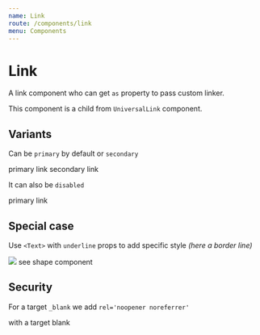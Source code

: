 ```yaml
---
name: Link
route: /components/link
menu: Components
---
```



# Link

A link component who can get `as` property to pass custom linker.

This component is a child from `UniversalLink` component.

## Variants

Can be `primary` by default or `secondary`

<Playground>
  <Box mb="xl">
    <Link href="#">primary link</Link>
  </Box>
  <Box>
    <Link href="#" variant="secondary">
      secondary link
    </Link>
  </Box>
</Playground>

It can also be `disabled`

<Playground>
  <Link disabled href="#">primary link</Link>
</Playground>

## Special case

Use `<Text>` with `underline` props to add specific style _(here a border line)_

<Playground>
  <Box>
    <Link as={LinkDocz} to="/components/shape" variant="secondary">
      <Shape width="30px" height="30px" shape="circle">
        <img src="https://avatars3.githubusercontent.com/u/13100706?s=200&v=4" />
      </Shape>
      <Text as="span" variant="body2" underline>
        see shape component
      </Text>
    </Link>
  </Box>
</Playground>

## Security

For a target `_blank` we add `rel='noopener noreferrer'`

<Playground>
  <Link href="#" target="_blank">
    with a target blank
  </Link>
</Playground>
